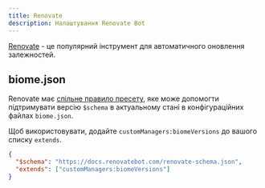 ```yaml
---
title: Renovate
description: Налаштування Renovate Bot
---
```


[Renovate](https://docs.renovatebot.com/) - це популярний інструмент для автоматичного оновлення залежностей.

## biome.json

Renovate має [спільне правило пресету](https://docs.renovatebot.com/presets-customManagers/#custommanagersbiomeversions), яке може допомогти підтримувати версію `$schema` в актуальному стані в конфігураційних файлах `biome.json`.

Щоб використовувати, додайте `customManagers:biomeVersions` до вашого списку `extends`.

```json title="renovate.json"
{
  "$schema": "https://docs.renovatebot.com/renovate-schema.json",
  "extends": ["customManagers:biomeVersions"]
}
```
